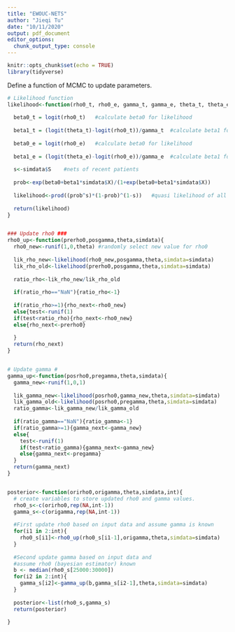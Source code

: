 ```yaml
---
title: "EWOUC-NETS"
author: "Jieqi Tu"
date: "10/11/2020"
output: pdf_document
editor_options: 
  chunk_output_type: console
---
```


```r
knitr::opts_chunk$set(echo = TRUE)
library(tidyverse)
```

Define a function of MCMC to update parameters.
```r
# Likelihood function
likelihood<-function(rho0_t, rho0_e, gamma_t, gamma_e, theta_t, theta_e, simdata){
  
  beta0_t = logit(rho0_t)   #calculate beta0 for likelihood
  
  beta1_t = (logit(theta_t)-logit(rho0_t))/gamma_t  #calculate beta1 for likelihood
  
  beta0_e = logit(rho0_e)   #calculate beta0 for likelihood
  
  beta1_e = (logit(theta_e)-logit(rho0_e))/gamma_e  #calculate beta1 for likelihood
  
  s<-simdata$S    #nets of recent patients
  
  prob<-exp(beta0+beta1*simdata$X)/(1+exp(beta0+beta1*simdata$X))
  
  likelihood<-prod((prob^s)*(1-prob)^(1-s))   #quasi likelihood of all recent patients
  
  return(likelihood)
}


### Update rho0 ###
rho0_up<-function(prerho0,posgamma,theta,simdata){
  rho0_new<-runif(1,0,theta) #randomly select new value for rho0
  
  lik_rho_new<-likelihood(rho0_new,posgamma,theta,simdata=simdata)
  lik_rho_old<-likelihood(prerho0,posgamma,theta,simdata=simdata)
  
  ratio_rho<-lik_rho_new/lik_rho_old
  
  if(ratio_rho=="NaN"){ratio_rho<-1}
  
  if(ratio_rho>=1){rho_next<-rho0_new}
  else{test<-runif(1)
  if(test<ratio_rho){rho_next<-rho0_new}
  else{rho_next<-prerho0}
  
  }
  return(rho_next)
}


# Update gamma #
gamma_up<-function(posrho0,pregamma,theta,simdata){
  gamma_new<-runif(1,0,1)
  
  lik_gamma_new<-likelihood(posrho0,gamma_new,theta,simdata=simdata)
  lik_gamma_old<-likelihood(posrho0,pregamma,theta,simdata=simdata)
  ratio_gamma<-lik_gamma_new/lik_gamma_old
  
  if(ratio_gamma=="NaN"){ratio_gamma<-1}
  if(ratio_gamma>=1){gamma_next<-gamma_new}
  else{
    test<-runif(1)
    if(test<ratio_gamma){gamma_next<-gamma_new}
    else{gamma_next<-pregamma}
  }
  return(gamma_next)
}


posterior<-function(orirho0,origamma,theta,simdata,int){
  # create variables to store updated rho0 and gamma values.
  rho0_s<-c(orirho0,rep(NA,int-1))
  gamma_s<-c(origamma,rep(NA,int-1))
  
  #First update rho0 based on input data and assume gamma is known 
  for(i1 in 2:int){
    rho0_s[i1]<-rho0_up(rho0_s[i1-1],origamma,theta,simdata=simdata)
  }
  
  #Second update gamma based on input data and 
  #assume rho0 (bayesian estimator) known
  b <- median(rho0_s[25000:30000])
  for(i2 in 2:int){
    gamma_s[i2]<-gamma_up(b,gamma_s[i2-1],theta,simdata=simdata)
  }
  
  posterior<-list(rho0_s,gamma_s)
  return(posterior)
  
}

```

